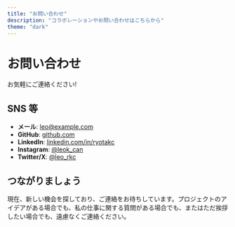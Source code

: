 ```yaml
---
title: "お問い合わせ"
description: "コラボレーションやお問い合わせはこちらから"
theme: "dark"
---
```


# お問い合わせ

お気軽にご連絡ください!

## SNS 等

- **メール**: leo@example.com
- **GitHub**: [github.com](https://github.com)
- **LinkedIn**: [linkedin.com/in/ryotakc](https://linkedin.com)
- **Instagram**: [@leok_can](https://instagram.com/leok_can)
- **Twitter/X**: [@leo_rkc](https://x.com/leo_rkc)

## つながりましょう

現在、新しい機会を探しており、ご連絡をお待ちしています。プロジェクトのアイデアがある場合でも、私の仕事に関する質問がある場合でも、またはただ挨拶したい場合でも、遠慮なくご連絡ください。
